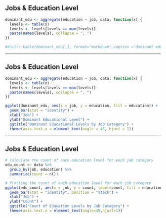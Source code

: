 ## Jobs & Education Level {.unlisted .unnumbered}

```r
dominant_edu <- aggregate(education ~ job, data, function(x) {
  levels <- table(x)
  levels <- levels[levels == max(levels)]
  paste(names(levels), collapse = ", ")
})

#knitr::kable(dominant_edu[,], format="markdown",caption ='dominant educational level of each category of job')
```

------------------------------------------------------------------------

## Jobs & Education Level {.unlisted .unnumbered}

```r
dominant_edu <- aggregate(education ~ job, data, function(x) {
  levels <- table(x)
  levels <- levels[levels == max(levels)]
  paste(names(levels), collapse = ", ")
})

ggplot(dominant_edu, aes(x = job, y = education, fill = education)) +
  geom_bar(stat = "identity") +
  xlab("Job") +
  ylab("Dominant Educational Level") +
  ggtitle("Dominant Educational Levels by Job Category") +
  theme(axis.text.x = element_text(angle = 45, hjust = 1))
```

------------------------------------------------------------------------

## Jobs & Education Level {.unlisted .unnumbered}

```r
# Calculate the count of each education level for each job category
edu_count <- data %>%
  group_by(job, education) %>%
  summarize(count = n())

# Plotting the count of each education level for each job category
ggplot(edu_count, aes(x = job, y = count, label=count, fill = education)) +
  geom_bar(stat = "identity", position = "stack") +
  xlab("Job") +
  ylab("Count") +
  ggtitle("Count of Education Levels by Job Category") +
  theme(axis.text.x = element_text(angle=45,hjust=1)) 

```
